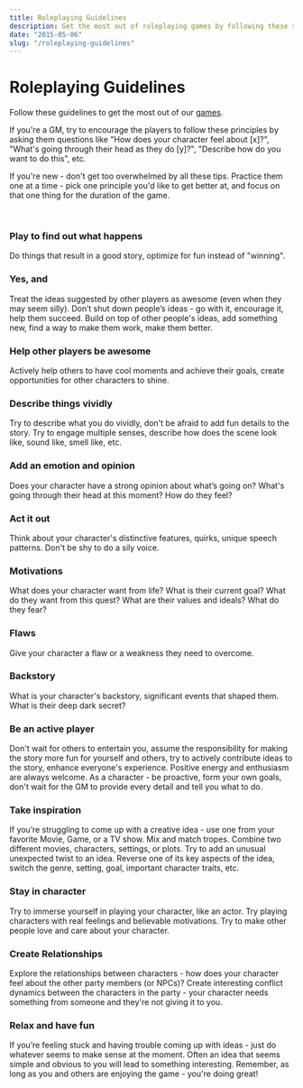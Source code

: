 ```yaml
---
title: Roleplaying Guidelines
description: Get the most out of roleplaying games by following these simple tips.
date: "2015-05-06"
slug: "/roleplaying-guidelines"
---
```


# Roleplaying Guidelines

Follow these guidelines to get the most out of our [games](/story-games). 

If you're a GM, try to encourage the players to follow these principles by asking them questions like "How does your character feel about [x]?", "What's going through their head as they do [y]?", "Describe how do you want to do this", etc.

If you're new - don't get too overwhelmed by all these tips. Practice them one at a time - pick one principle you'd like to get better at, and focus on that one thing for the duration of the game.

<br/>

<div className="columns"> 
<div className="col">


### Play to find out what happens
Do things that result in a good story, optimize for fun instead of "winning".

### Yes, and
Treat the ideas suggested by other players as awesome (even when they may seem silly). Don’t shut down people’s ideas - go with it, encourage it, help them succeed. Build on top of other people's ideas, add something new, find a way to make them work, make them better. 

### Help other players be awesome
Actively help others to have cool moments and achieve their goals, create opportunities for other characters to shine.


### Describe things vividly
Try to describe what you do vividly, don't be afraid to add fun details to the story. Try to engage multiple senses, describe how does the scene look like, sound like, smell like, etc.

### Add an emotion and opinion
Does your character have a strong opinion about what’s going on? What's going through their head at this moment? How do they feel?

### Act it out
Think about your character's distinctive features, quirks, unique speech patterns. Don't be shy to do a sily voice.

### Motivations
What does your character want from life? What is their current goal? What do they want from this quest? What are their values and ideals? What do they fear? 

### Flaws
Give your character a flaw or a weakness they need to overcome.

### Backstory
What is your character's backstory, significant events that shaped them. What is their deep dark secret?


</div>
<div className="col">

### Be an active player
Don't wait for others to entertain you, assume the responsibility for making the story more fun for yourself and others, try to actively contribute ideas to the story, enhance everyone's experience. Positive energy and enthusiasm are always welcome. As a character - be proactive, form your own goals, don't wait for the GM to provide every detail and tell you what to do.

### Take inspiration
If you’re struggling to come up with a creative idea - use one from your favorite Movie, Game, or a TV show. Mix and match tropes. Combine two different movies, characters, settings, or plots. Try to add an unusual unexpected twist to an idea. Reverse one of its key aspects of the idea, switch the genre, setting, goal, important character traits, etc.

### Stay in character
Try to immerse yourself in playing your character, like an actor. Try playing characters with real feelings and believable motivations. Try to make other people love and care about your character.

### Create Relationships
Explore the relationships between characters - how does your character feel about the other party members (or NPCs)? Create interesting conflict dynamics between the characters in the party - your character needs something from someone and they're not giving it to you.

### Relax and have fun
If you’re feeling stuck and having trouble coming up with ideas - just do whatever seems to make sense at the moment. Often an idea that seems simple and obvious to you will lead to something interesting. Remember, as long as you and others are enjoying the game - you're doing great!

</div>
</div>
